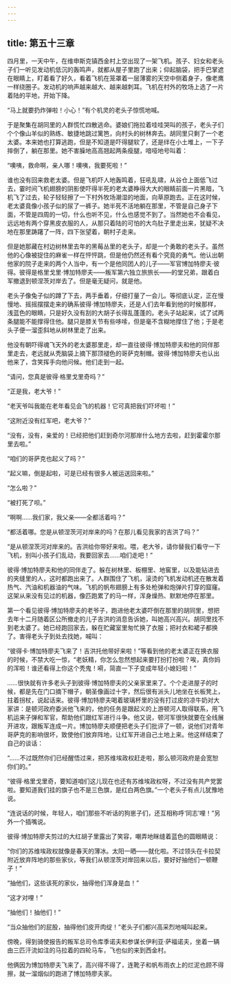 ```yaml
---
---
---
```

title: 第五十三章
---




四月里，一天中午，在维申斯克镇西金村上空出现了一架飞机。孩子、妇女和老头子们一听见发动机低沉的轰鸣声，就都从屋子里跑了出来；仰起脑袋，把手巴掌遮在眼睛上，盯着看了好久，看着飞机在笼罩着一层薄雾的天空中侧着身子，像老鹰一样绕圈子。发动机的响声越来越大、越来越刺耳。飞机在村外的牧场上选了一片着陆的平地，开始下降。

“马上就要扔炸弹啦！小心！”有个机灵的老头子惊慌地喊。

于是聚集在胡同里的人群慌忙四散逃命。婆娘们拖拉着哇哇哭叫的孩子，老头子们个个像山羊似的熟练、敏捷地跳过篱笆，向村头的树林奔去。胡同里只剩了一个老太婆。本来她也打算逃跑，但是不知道是吓得腿软了，还是绊在小土堆上，一下子摔倒了，躺在那里。她不害臊地高高翘起两条瘦腿，喑哑地号叫着：

“噢咦，救命啊，亲人哪！噢咦，我要死啦！”

谁也没有回来救老太婆。但是飞机吓人地轰鸣着，狂吼乱啸，从谷仓上面低飞过去，霎时间飞机翅膀的阴影使吓得半死的老太婆睁得大大的眼睛前面一片黑暗，飞机飞了过去，轮子轻轻擦了一下村外牧场潮湿的地面，向草原跑去。正在这时候，老太婆竟像小孩子似的尿了一裤子。她半死不活地躺在那里，不管是自己身子下面，不管是四周的一切，什么也听不见，什么也感觉不到了。当然她也不会看见，远远地有两个穿黑皮衣服的人，从那只着陆的可怕的大鸟肚子里走出来，犹疑不决地在那里踌躇了一阵，四下张望着，朝村子走来。

但是她那藏在村边树林里去年的黑莓丛里的老头子，却是一个勇敢的老头子。虽然他的心像被捉住的麻雀一样在怦怦跳，但是他仍然还有看个究竟的勇气。他认出朝他家的院子走来的两个人当中，有一个是他同团人的儿子——军官博加特廖夫·彼得。彼得是格里戈里·博加特廖夫——叛军第六独立旅旅长——的堂兄弟，跟着白军撤退到顿涅茨对岸去了。但是毫无疑问，就是他。

老头子像兔子似的蹲了下去，两手垂着，仔细打量了一会儿。等彻底认定，正在慢慢地、摇摇摆摆走来的确系彼得·博加特廖夫，还是人们去年看到他的时候那样，浅蓝色的眼睛，只是好久没有刮的大胡子长得乱蓬蓬的。老头子站起来，试了试两条腿能不能撑得住他。腿只是膝关节有些哆嗦，但是毫不含糊地撑住了他；于是老头子便一溜歪斜地从树林里走了出来。

他没有朝吓得魂飞天外的老太婆那里走，却一直往彼得·博加特廖夫和他的同伴那里走去，老远就从秃脑袋上摘下那顶褪色的哥萨克制帽。彼得·博加特廖夫也认出他来了，含笑挥手向他问候。他们走到一起。

“请问，您真是彼得·格里戈里奇吗？”

“正是我，老大爷！”

“老天爷叫我能在老年看见会飞的机器！它可真把我们吓坏啦！”

“这附近没有红军吧，老大爷？”

“没有，没有，亲爱的！已经把他们赶到奇尔河那岸什么地方去啦，赶到霍霍尔那里去啦。”

“咱们的哥萨克也起义了吗？”

“起义嘛，倒是起啦，可是已经有很多人被运送回来啦。”

“怎么啦？”

“被打死了呗。”

“啊啊……我们家，我父亲——全都活着吗？”

“都活着哪。您是从顿涅茨河对岸来的吗？在那儿看见我家的吉洪了吗？”

“是从顿涅茨河对岸来的。吉洪给你带好来啦。喂，老大爷，请你替我们看守一下飞机，别叫小孩子们乱动，我要回家去……咱们走吧！”

彼得·博加特廖夫和他的同伴走了。躲在树林里、板棚里、地窖里，以及能钻进去的夹缝里的人，这时都跑出来了。人群围住了飞机，滚烫的飞机发动机还在散发着热气、汽油和机器油的气味。飞机的帆布翅膀上有多处枪弹和炮弹片打穿的窟窿。这架从来没有见过的机器，像匹跑累了的马一样，浑身燥热、默默地停在那里。

第一个看见彼得·博加特廖夫的老爷子，跑进他老太婆吓倒在那里的胡同里，想把去年十二月随着区公所撤走的儿子吉洪的消息告诉她，叫她高兴高兴。胡同里找不到老太婆了。她已经跑回家去，躲在贮藏室里匆忙换了衣服；把衬衣和裙子都换了。害得老头子到处去找她，喊叫：

“彼得卡·博加特廖夫飞来了！吉洪托他带好来啦！”等看到他的老太婆正在换衣服的时候，不禁大吃一惊，“老妖精，你怎么忽然想起来要打扮打扮啦？唉，真你妈的浑啦！谁还看得上你这个秃鬼！嗬，简直一下子变成年轻小媳妇啦！”

……很快就有许多老头子到彼得·博加特廖夫的父亲家里来了。个个走进屋子的时候，都是先在门口摘下帽子，朝圣像画过十字，然后很有派头儿地坐在长板凳上，拄着拐杖，说起话来。彼得·博加特廖夫喝着玻璃杯里的没有打过皮的凉牛奶对大家讲：是顿河政府委派他飞来的，他的任务是跟起义的上游顿河人取得联系，用飞机运来子弹和军官，帮助他们跟红军进行斗争。他又说，顿河军很快就要在全线展开进攻，跟叛军连成一片。博加特廖夫顺便把老头子们批评了一顿，说他们对青年哥萨克的影响很坏，致使他们放弃阵地，让红军开进自己土地上来。他这样结束了自己的谈话：

“……不过既然你们已经醒悟过来，把苏维埃政权赶走啦，那么顿河政府是会宽恕你们的。”

“彼得·格里戈里奇，要知道咱们这儿现在也还有苏维埃政权呀，不过没有共产党罢啦。要知道我们挂的旗子也不是三色旗，是红白两色旗。”一个老头子有点儿犹豫地说。

“连说话的时候，年轻人，咱们那些不听话的狗崽子们，还互相称呼‘同志’哩！”另外一个插嘴说。

彼得·博加特廖夫剪过的大红胡子里露出了笑容，嘲弄地眯缝着蓝色的圆眼睛说：

“你们的苏维埃政权就像是春天的薄冰。太阳一晒——就化啦。不过领头在卡拉契附近放弃阵地的那些家伙，等我们从顿涅茨对岸回来以后，要好好抽他们一顿鞭子！”

“抽他们，这些该死的家伙，抽得他们浑身是血！”

“这才对哩！”

“抽他们！抽他们！”

“当众抽他们的屁股，抽得他们皮开肉绽！”老头子们都兴高采烈地喊叫起来。





傍晚，得到骑使报告的叛军总司令库季诺夫和参谋长伊利亚·萨福诺夫，坐着一辆由三匹汗流如注的马拉着的四轮马车，飞也似的来到西金村。

他俩因为博加特廖夫飞来了，高兴得不得了，连靴子和帆布雨衣上的烂泥也顾不得擦，就一溜烟似的跑进了博加特廖夫家。